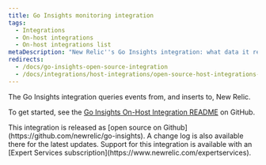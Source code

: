 ```yaml
---
title: Go Insights monitoring integration
tags:
  - Integrations
  - On-host integrations
  - On-host integrations list
metaDescription: "New Relic''s Go Insights integration: what data it reports and how to configure it."
redirects:
  - /docs/go-insights-open-source-integration
  - /docs/integrations/host-integrations/open-source-host-integrations-list/go-insights-open-source-integration
---
```


The Go Insights integration queries events from, and inserts to, New Relic.

To get started, see the [Go Insights On-Host Integration README](https://github.com/newrelic/go-insights) on GitHub.

<Callout variant="tip">
  This integration is released as [open source on Github](https://github.com/newrelic/go-insights). A change log is also available there for the latest updates. Support for this integration is available with an [Expert Services subscription](https://www.newrelic.com/expertservices).
</Callout>
